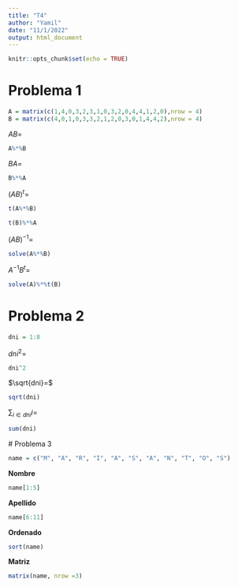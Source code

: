 ```yaml
---
title: "T4"
author: "Yamil"
date: "11/1/2022"
output: html_document
---
```


```r
knitr::opts_chunk$set(echo = TRUE)
```

# Problema 1
```r
A = matrix(c(1,4,0,3,2,3,1,0,3,2,0,4,4,1,2,0),nrow = 4)
B = matrix(c(4,0,1,0,3,3,2,1,2,0,3,0,1,4,4,2),nrow = 4)
```

$AB=$
```r
A%*%B
```
$BA=$
```r
B%*%A
```

$(AB)^t=$
```r
t(A%*%B)
```
```r
t(B)%*%A
```
$(AB)^{-1}=$
```r
solve(A%*%B)
```
$A^{-1}B^t=$
```r
solve(A)%*%t(B)
```

# Problema 2
```r
dni = 1:8
```
$dni^2=$
```r
dni^2
```
$\sqrt{dni}=$
```r
sqrt(dni)
```
$\displaystyle\sum_{i \in dni}i=$
```r
sum(dni)
```
 # Problema 3
```r
name = c("M", "A", "R", "I", "A", "S", "A", "N", "T", "O", "S")
```
$\textbf{Nombre}$
```r
name[1:5]
```
$\textbf{Apellido}$
```r
name[6:11]
```
$\textbf{Ordenado}$
```r
sort(name)
```
$\textbf{Matriz}$
```r
matrix(name, nrow =3)
```


 


